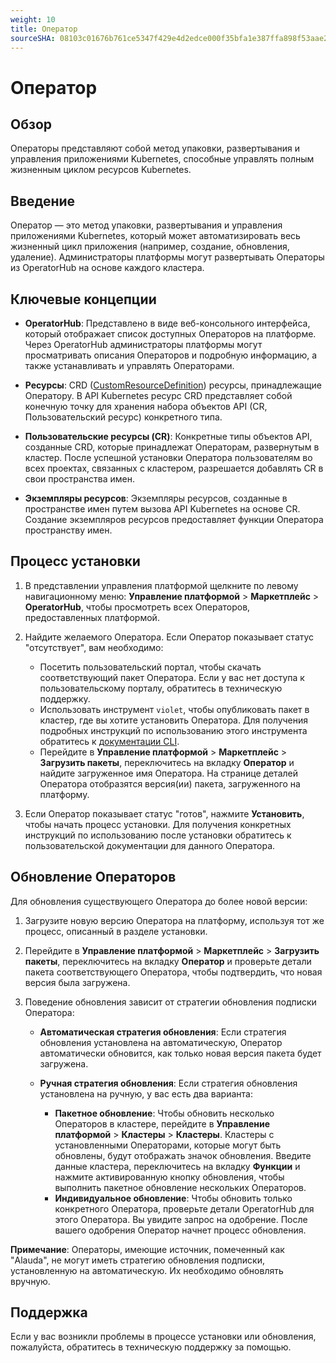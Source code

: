 ```yaml
---
weight: 10
title: Оператор
sourceSHA: 08103c01676b761ce5347f429e4d2edce000f35bfa1e387ffa898f53aae29526
---
```


# Оператор

## Обзор

Операторы представляют собой метод упаковки, развертывания и управления приложениями Kubernetes, способные управлять полным жизненным циклом ресурсов Kubernetes.

## Введение

Оператор — это метод упаковки, развертывания и управления приложениями Kubernetes, который может автоматизировать весь жизненный цикл приложения (например, создание, обновления, удаление). Администраторы платформы могут развертывать Операторы из OperatorHub на основе каждого кластера.

## Ключевые концепции

- **OperatorHub**: Представлено в виде веб-консольного интерфейса, который отображает список доступных Операторов на платформе. Через OperatorHub администраторы платформы могут просматривать описания Операторов и подробную информацию, а также устанавливать и управлять Операторами.

- **Ресурсы**: CRD ([CustomResourceDefinition](https://kubernetes.io/docs/tasks/access-kubernetes-api/custom-resources/custom-resource-definitions/)) ресурсы, принадлежащие Оператору. В API Kubernetes ресурс CRD представляет собой конечную точку для хранения набора объектов API (CR, Пользовательский ресурс) конкретного типа.

- **Пользовательские ресурсы (CR)**: Конкретные типы объектов API, созданные CRD, которые принадлежат Операторам, развернутым в кластер. После успешной установки Оператора пользователям во всех проектах, связанных с кластером, разрешается добавлять CR в свои пространства имен.

- **Экземпляры ресурсов**: Экземпляры ресурсов, созданные в пространстве имен путем вызова API Kubernetes на основе CR. Создание экземпляров ресурсов предоставляет функции Оператора пространству имен.

## Процесс установки

1. В представлении управления платформой щелкните по левому навигационному меню: **Управление платформой** > **Маркетплейс** > **OperatorHub**, чтобы просмотреть всех Операторов, предоставленных платформой.

2. Найдите желаемого Оператора. Если Оператор показывает статус "отсутствует", вам необходимо:
   - Посетить пользовательский портал, чтобы скачать соответствующий пакет Оператора. Если у вас нет доступа к пользовательскому порталу, обратитесь в техническую поддержку.
   - Использовать инструмент `violet`, чтобы опубликовать пакет в кластер, где вы хотите установить Оператора. Для получения подробных инструкций по использованию этого инструмента обратитесь к [документации CLI](/ui/cli_tools/index.mdx).
   - Перейдите в **Управление платформой** > **Маркетплейс** > **Загрузить пакеты**, переключитесь на вкладку **Оператор** и найдите загруженное имя Оператора. На странице деталей Оператора отобразятся версия(ии) пакета, загруженного на платформу.

3. Если Оператор показывает статус "готов", нажмите **Установить**, чтобы начать процесс установки. Для получения конкретных инструкций по использованию после установки обратитесь к пользовательской документации для данного Оператора.

## Обновление Операторов

Для обновления существующего Оператора до более новой версии:

1. Загрузите новую версию Оператора на платформу, используя тот же процесс, описанный в разделе установки.

2. Перейдите в **Управление платформой** > **Маркетплейс** > **Загрузить пакеты**, переключитесь на вкладку **Оператор** и проверьте детали пакета соответствующего Оператора, чтобы подтвердить, что новая версия была загружена.

3. Поведение обновления зависит от стратегии обновления подписки Оператора:

   - **Автоматическая стратегия обновления**: Если стратегия обновления установлена на автоматическую, Оператор автоматически обновится, как только новая версия пакета будет загружена.

   - **Ручная стратегия обновления**: Если стратегия обновления установлена на ручную, у вас есть два варианта:
     - **Пакетное обновление**: Чтобы обновить несколько Операторов в кластере, перейдите в **Управление платформой** > **Кластеры** > **Кластеры**. Кластеры с установленными Операторами, которые могут быть обновлены, будут отображать значок обновления. Введите данные кластера, переключитесь на вкладку **Функции** и нажмите активированную кнопку обновления, чтобы выполнить пакетное обновление нескольких Операторов.
     - **Индивидуальное обновление**: Чтобы обновить только конкретного Оператора, проверьте детали OperatorHub для этого Оператора. Вы увидите запрос на одобрение. После вашего одобрения Оператор начнет процесс обновления.

**Примечание**: Операторы, имеющие источник, помеченный как "Alauda", не могут иметь стратегию обновления подписки, установленную на автоматическую. Их необходимо обновлять вручную.

## Поддержка

Если у вас возникли проблемы в процессе установки или обновления, пожалуйста, обратитесь в техническую поддержку за помощью.
